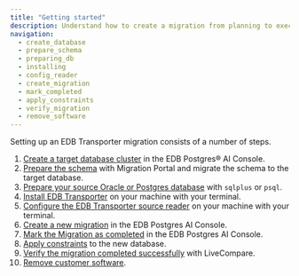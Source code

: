 ```yaml
---
title: "Getting started"
description: Understand how to create a migration from planning to execution. 
navigation:
  - create_database
  - prepare_schema
  - preparing_db
  - installing
  - config_reader
  - create_migration
  - mark_completed
  - apply_constraints
  - verify_migration
  - remove_software
---
```


Setting up an EDB Transporter migration consists of a number of steps.

1.  [Create a target database cluster](create_database) in the EDB Postgres® AI Console. 
1.  [Prepare the schema](prepare_schema) with Migration Portal and migrate the schema to the target database. 
1.  [Prepare your source Oracle or Postgres database](preparing_db) with `sqlplus` or `psql`. 
1.  [Install EDB Transporter](installing) on your machine with your terminal.
1.  [Configure the EDB Transporter source reader](config-reader) on your machine with your terminal. 
1.  [Create a new migration](create_migration) in the EDB Postgres AI Console. 
1.  [Mark the Migration as completed](mark_completed) in the EDB Postgres AI Console. 
1.  [Apply constraints](apply_constraints) to the new database.
1.  [Verify the migration completed successfully](verify_migration) with LiveCompare.
1.  [Remove customer software](remove_software). 
